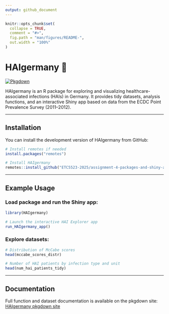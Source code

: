```yaml
---
output: github_document
---
```


<!-- README.md is generated from README.Rmd. Please edit that file -->

```r
knitr::opts_chunk$set(
  collapse = TRUE,
  comment = "#>",
  fig.path = "man/figures/README-",
  out.width = "100%"
)
```

# HAIgermany 🦠

[![Pkgdown](https://img.shields.io/badge/pkgdown-website-blue)](https://etc5523-2025.github.io/assignment-4-packages-and-shiny-apps-NathalieAaes/)

HAIgermany is an R package for exploring and visualizing healthcare-associated infections (HAIs) in Germany.
It provides tidy datasets, analysis functions, and an interactive Shiny app based on data from the ECDC Point Prevalence Survey (2011–2012).

---

## Installation

You can install the development version of HAIgermany from GitHub:

```r
# Install remotes if needed
install.packages("remotes")

# Install HAIgermany
remotes::install_github("ETC5523-2025/assignment-4-packages-and-shiny-apps-NathalieAaes/HAIgermany")
```

---

## Example Usage

### Load package and run the Shiny app:

```r
library(HAIgermany)

# Launch the interactive HAI Explorer app
run_HAIgermany_app()
```

### Explore datasets:

```r
# Distribution of McCabe scores
head(mccabe_scores_distr)

# Number of HAI patients by infection type and unit
head(num_hai_patients_tidy)
```

---

## Documentation

Full function and dataset documentation is available on the pkgdown site: [HAIgermany pkgdown site](https://etc5523-2025.github.io/assignment-4-packages-and-shiny-apps-NathalieAaes/)


